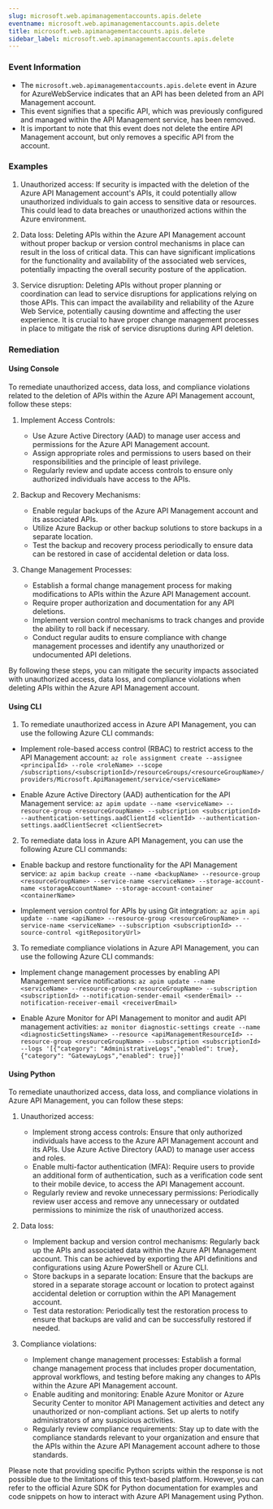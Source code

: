 ```yaml
--- 
slug: microsoft.web.apimanagementaccounts.apis.delete
eventname: microsoft.web.apimanagementaccounts.apis.delete
title: microsoft.web.apimanagementaccounts.apis.delete
sidebar_label: microsoft.web.apimanagementaccounts.apis.delete
---
```

                       
### Event Information

- The `microsoft.web.apimanagementaccounts.apis.delete` event in Azure for AzureWebService indicates that an API has been deleted from an API Management account.
- This event signifies that a specific API, which was previously configured and managed within the API Management service, has been removed.
- It is important to note that this event does not delete the entire API Management account, but only removes a specific API from the account.


### Examples

1. Unauthorized access: If security is impacted with the deletion of the Azure API Management account's APIs, it could potentially allow unauthorized individuals to gain access to sensitive data or resources. This could lead to data breaches or unauthorized actions within the Azure environment.

2. Data loss: Deleting APIs within the Azure API Management account without proper backup or version control mechanisms in place can result in the loss of critical data. This can have significant implications for the functionality and availability of the associated web services, potentially impacting the overall security posture of the application.

3. Service disruption: Deleting APIs without proper planning or coordination can lead to service disruptions for applications relying on those APIs. This can impact the availability and reliability of the Azure Web Service, potentially causing downtime and affecting the user experience. It is crucial to have proper change management processes in place to mitigate the risk of service disruptions during API deletion.

### Remediation

#### Using Console

To remediate unauthorized access, data loss, and compliance violations related to the deletion of APIs within the Azure API Management account, follow these steps:

1. Implement Access Controls:
   - Use Azure Active Directory (AAD) to manage user access and permissions for the Azure API Management account.
   - Assign appropriate roles and permissions to users based on their responsibilities and the principle of least privilege.
   - Regularly review and update access controls to ensure only authorized individuals have access to the APIs.

2. Backup and Recovery Mechanisms:
   - Enable regular backups of the Azure API Management account and its associated APIs.
   - Utilize Azure Backup or other backup solutions to store backups in a separate location.
   - Test the backup and recovery process periodically to ensure data can be restored in case of accidental deletion or data loss.

3. Change Management Processes:
   - Establish a formal change management process for making modifications to APIs within the Azure API Management account.
   - Require proper authorization and documentation for any API deletions.
   - Implement version control mechanisms to track changes and provide the ability to roll back if necessary.
   - Conduct regular audits to ensure compliance with change management processes and identify any unauthorized or undocumented API deletions.

By following these steps, you can mitigate the security impacts associated with unauthorized access, data loss, and compliance violations when deleting APIs within the Azure API Management account.

#### Using CLI

1. To remediate unauthorized access in Azure API Management, you can use the following Azure CLI commands:

- Implement role-based access control (RBAC) to restrict access to the API Management account:
  `az role assignment create --assignee <principalId> --role <roleName> --scope /subscriptions/<subscriptionId>/resourceGroups/<resourceGroupName>/providers/Microsoft.ApiManagement/service/<serviceName>`

- Enable Azure Active Directory (AAD) authentication for the API Management service:
  `az apim update --name <serviceName> --resource-group <resourceGroupName> --subscription <subscriptionId> --authentication-settings.aadClientId <clientId> --authentication-settings.aadClientSecret <clientSecret>`

2. To remediate data loss in Azure API Management, you can use the following Azure CLI commands:

- Enable backup and restore functionality for the API Management service:
  `az apim backup create --name <backupName> --resource-group <resourceGroupName> --service-name <serviceName> --storage-account-name <storageAccountName> --storage-account-container <containerName>`

- Implement version control for APIs by using Git integration:
  `az apim api update --name <apiName> --resource-group <resourceGroupName> --service-name <serviceName> --subscription <subscriptionId> --source-control <gitRepositoryUrl>`

3. To remediate compliance violations in Azure API Management, you can use the following Azure CLI commands:

- Implement change management processes by enabling API Management service notifications:
  `az apim update --name <serviceName> --resource-group <resourceGroupName> --subscription <subscriptionId> --notification-sender-email <senderEmail> --notification-receiver-email <receiverEmail>`

- Enable Azure Monitor for API Management to monitor and audit API management activities:
  `az monitor diagnostic-settings create --name <diagnosticSettingsName> --resource <apiManagementResourceId> --resource-group <resourceGroupName> --subscription <subscriptionId> --logs '[{"category": "AdministrativeLogs","enabled": true},{"category": "GatewayLogs","enabled": true}]'`

#### Using Python

To remediate unauthorized access, data loss, and compliance violations in Azure API Management, you can follow these steps:

1. Unauthorized access:
   - Implement strong access controls: Ensure that only authorized individuals have access to the Azure API Management account and its APIs. Use Azure Active Directory (AAD) to manage user access and roles.
   - Enable multi-factor authentication (MFA): Require users to provide an additional form of authentication, such as a verification code sent to their mobile device, to access the API Management account.
   - Regularly review and revoke unnecessary permissions: Periodically review user access and remove any unnecessary or outdated permissions to minimize the risk of unauthorized access.

2. Data loss:
   - Implement backup and version control mechanisms: Regularly back up the APIs and associated data within the Azure API Management account. This can be achieved by exporting the API definitions and configurations using Azure PowerShell or Azure CLI.
   - Store backups in a separate location: Ensure that the backups are stored in a separate storage account or location to protect against accidental deletion or corruption within the API Management account.
   - Test data restoration: Periodically test the restoration process to ensure that backups are valid and can be successfully restored if needed.

3. Compliance violations:
   - Implement change management processes: Establish a formal change management process that includes proper documentation, approval workflows, and testing before making any changes to APIs within the Azure API Management account.
   - Enable auditing and monitoring: Enable Azure Monitor or Azure Security Center to monitor API Management activities and detect any unauthorized or non-compliant actions. Set up alerts to notify administrators of any suspicious activities.
   - Regularly review compliance requirements: Stay up to date with the compliance standards relevant to your organization and ensure that the APIs within the Azure API Management account adhere to those standards.

Please note that providing specific Python scripts within the response is not possible due to the limitations of this text-based platform. However, you can refer to the official Azure SDK for Python documentation for examples and code snippets on how to interact with Azure API Management using Python.


 